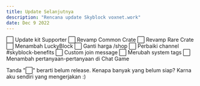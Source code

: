 ```yaml
---
title: Update Selanjutnya
description: "Rencana update Skyblock voxnet.work"
date: Dec 9 2022
---
```


⬜ Update kit Supporter
⬜ Revamp Common Crate
⬜ Revamp Rare Crate
⬜ Menambah LuckyBlock
⬜ Ganti harga /shop
⬜ Perbaiki channel #skyblock-benefits
⬜ Custom join message
⬜ Merubah system tags
⬜ Menambah pertanyaan-pertanyaan di Chat Game

Tanda "⬜" berarti belum release.
Kenapa banyak yang belum siap? Karna aku sendiri yang mengerjakan :)

